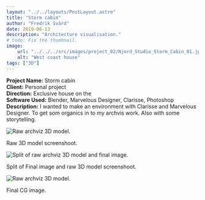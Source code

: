 ```yaml
---
layout: "../../layouts/PostLayout.astro"
title: "Storm cabin"
author: "Fredrik Svärd"
date: 2019-06-13
description: "Architecture visualisation."
# todo: Fix the thumbnail.
image:
    url: "../../../src/images/project_02/Njord_Studio_Storm_Cabin_01.jpg"
    alt: "West coast house"
tags: ["3D"]
---
```



<b>Project Name:</b> Storm cabin<br />
<b>Client:</b> Personal project<br />
<b>Direction:</b> Exclusive house on the<br />
<b>Software Used:</b> Blender, Marvelous Designer, Clarisse, Photoshop<br />
<b>Description:</b> I wanted to make an environment with Clarisse and Marvelous Designer. To get som organics in to my archvis work. Also with some storytelling.<br />

![Raw archviz 3D model.](../../../src/images/project_02/Njord_Studio_Storm_Cabin_02.jpg)
<figcaption>Raw 3D model screenshoot.</figcaption>

![Split of raw archviz 3D model and final image.](../../../src/images/project_02/Njord_Studio_Storm_Cabin_03.jpg)
<figcaption>Split of Final image and raw 3D model screenshoot.</figcaption>

![Raw archviz 3D model.](../../../src/images/project_02/Njord_Studio_Storm_Cabin_01.jpg)
<figcaption>Final CG image.</figcaption>